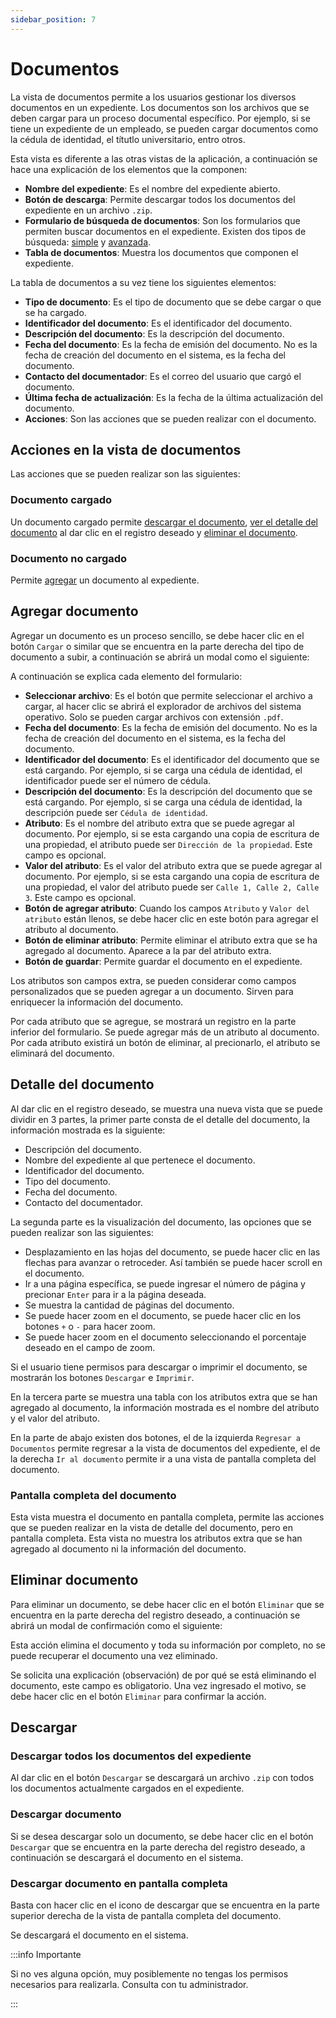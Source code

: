 ```yaml
---
sidebar_position: 7
---
```



# Documentos

La vista de documentos permite a los usuarios gestionar los diversos documentos en un expediente. Los documentos son los archivos que se deben cargar para un proceso documental específico. Por ejemplo, si se tiene un expediente de un empleado, se pueden cargar documentos como la cédula de identidad, el títutlo universitario, entro otros.

<ImageDiv src="/img/work/opr/documentos/table-docs.png" alt="Documentos" />

Esta vista es diferente a las otras vistas de la aplicación, a continuación se hace una explicación de los elementos que la componen:

* **Nombre del expediente**: Es el nombre del expediente abierto.
* **Botón de descarga**: Permite descargar todos los documentos del expediente en un archivo `.zip`.
* **Formulario de búsqueda de documentos**: Son los formularios que permiten buscar documentos en el expediente. Existen dos tipos de búsqueda: [simple](/docs/genericos/formularios#búsqueda-simple) y [avanzada](/docs/genericos/formularios#búsqueda-avanzada).
* **Tabla de documentos**: Muestra los documentos que componen el expediente.

La tabla de documentos a su vez tiene los siguientes elementos:

* **Tipo de documento**: Es el tipo de documento que se debe cargar o que se ha cargado.
* **Identificador del documento**: Es el identificador del documento.
* **Descripción del documento**: Es la descripción del documento.
* **Fecha del documento**: Es la fecha de emisión del documento. No es la fecha de creación del documento en el sistema, es la fecha del documento.
* **Contacto del documentador**: Es el correo del usuario que cargó el documento.
* **Última fecha de actualización**: Es la fecha de la última actualización del documento.
* **Acciones**: Son las acciones que se pueden realizar con el documento.

## Acciones en la vista de documentos

<ImageDiv src="/img/work/opr/documentos/table-btns-docs.png" alt="Btns Documentos" />

Las acciones que se pueden realizar son las siguientes:

### Documento cargado

Un documento cargado permite [descargar el documento](#descargar-documento), [ver el detalle del documento](#detalle-del-documento) al dar clic en el registro deseado y [eliminar el documento](#eliminar-documento).

### Documento no cargado

Permite [agregar](#agregar-documento) un documento al expediente.

## Agregar documento

Agregar un documento es un proceso sencillo, se debe hacer clic en el botón `Cargar` o similar que se encuentra en la parte derecha del tipo de documento a subir, a continuación se abrirá un modal como el siguiente:

<ImageDiv src="/img/work/opr/documentos/form-add-doc-1.png" alt="Agregar Documento" />

A continuación se explica cada elemento del formulario:

* **Seleccionar archivo**: Es el botón que permite seleccionar el archivo a cargar, al hacer clic se abrirá el explorador de archivos del sistema operativo. Solo se pueden cargar archivos con extensión `.pdf`.
* **Fecha del documento**: Es la fecha de emisión del documento. No es la fecha de creación del documento en el sistema, es la fecha del documento.
* **Identificador del documento**: Es el identificador del documento que se está cargando. Por ejemplo, si se carga una cédula de identidad, el identificador puede ser el número de cédula.
* **Descripción del documento**: Es la descripción del documento que se está cargando. Por ejemplo, si se carga una cédula de identidad, la descripción puede ser `Cédula de identidad`.
* **Atributo**: Es el nombre del atributo extra que se puede agregar al documento. Por ejemplo, si se esta cargando una copia de escritura de una propiedad, el atributo puede ser `Dirección de la propiedad`. Este campo es opcional.
* **Valor del atributo**: Es el valor del atributo extra que se puede agregar al documento. Por ejemplo, si se esta cargando una copia de escritura de una propiedad, el valor del atributo puede ser `Calle 1, Calle 2, Calle 3`. Este campo es opcional.
* **Botón de agregar atributo**: Cuando los campos `Atributo` y `Valor del atributo` están llenos, se debe hacer clic en este botón para agregar el atributo al documento.
* **Botón de eliminar atributo**: Permite eliminar el atributo extra que se ha agregado al documento. Aparece a la par del atributo extra.
* **Botón de guardar**: Permite guardar el documento en el expediente.

<ImageDiv src="/img/work/opr/documentos/form-add-doc-2.png" alt="Agregar Documento" />

Los atributos son campos extra, se pueden considerar como campos personalizados que se pueden agregar a un documento. Sirven para enriquecer la información del documento.

<ImageDiv src="/img/work/opr/documentos/form-add-doc-3.png" alt="Agregar Documento" />

Por cada atributo que se agregue, se mostrará un registro en la parte inferior del formulario. Se puede agregar más de un atributo al documento. Por cada atributo existirá un botón de eliminar, al precionarlo, el atributo se eliminará del documento.

## Detalle del documento

Al dar clic en el registro deseado, se muestra una nueva vista que se puede dividir en 3 partes, la primer parte consta de el detalle del documento, la información mostrada es la siguiente:

* Descripción del documento.
* Nombre del expediente al que pertenece el documento.
* Identificador del documento.
* Tipo del documento.
* Fecha del documento.
* Contacto del documentador.

<ImageDiv src="/img/work/opr/documentos/show-doc-1.png" alt="Documento" />

La segunda parte es la visualización del documento, las opciones que se pueden realizar son las siguientes:

* Desplazamiento en las hojas del documento, se puede hacer clic en las flechas para avanzar o retroceder. Así también se puede hacer scroll en el documento.
* Ir a una página específica, se puede ingresar el número de página y precionar `Enter` para ir a la página deseada.
* Se muestra la cantidad de páginas del documento.
* Se puede hacer zoom en el documento, se puede hacer clic en los botones `+` o `-` para hacer zoom.
* Se puede hacer zoom en el documento seleccionando el porcentaje deseado en el campo de zoom.

Si el usuario tiene permisos para descargar o imprimir el documento, se mostrarán los botones `Descargar` e `Imprimir`.

<ImageDiv src="/img/work/opr/documentos/show-doc-2.png" alt="Documento" />

En la tercera parte se muestra una tabla con los atributos extra que se han agregado al documento, la información mostrada es el nombre del atributo y el valor del atributo.

En la parte de abajo existen dos botones, el de la izquierda `Regresar a Documentos` permite regresar a la vista de documentos del expediente, el de la derecha `Ir al documento` permite ir a una vista de pantalla completa del documento.

### Pantalla completa del documento

Esta vista muestra el documento en pantalla completa, permite las acciones que se pueden realizar en la vista de detalle del documento, pero en pantalla completa. Esta vista no muestra los atributos extra que se han agregado al documento ni la información del documento.

<ImageDiv src="/img/work/opr/documentos/download-doc-1.png" alt="Descarga Documento" />

## Eliminar documento

Para eliminar un documento, se debe hacer clic en el botón `Eliminar` que se encuentra en la parte derecha del registro deseado, a continuación se abrirá un modal de confirmación como el siguiente:

<ImageDiv src="/img/work/opr/documentos/form-delete-doc.png" alt="Eliminar Documento" />

Esta acción elimina el documento y toda su información por completo, no se puede recuperar el documento una vez eliminado.

Se solicita una explicación (observación) de por qué se está eliminando el documento, este campo es obligatorio. Una vez ingresado el motivo, se debe hacer clic en el botón `Eliminar` para confirmar la acción.

## Descargar

### Descargar todos los documentos del expediente

<ImageDiv src="/img/work/opr/documentos/table-docs.png" alt="Documentos" />

Al dar clic en el botón `Descargar` se descargará un archivo `.zip` con todos los documentos actualmente cargados en el expediente.

<ImageDiv src="/img/work/opr/documentos/download-zip.png" alt="Descarga ZIP" />

### Descargar documento

Si se desea descargar solo un documento, se debe hacer clic en el botón `Descargar` que se encuentra en la parte derecha del registro deseado, a continuación se descargará el documento en el sistema.

<ImageDiv src="/img/work/opr/documentos/download-btn.png" alt="Btn Descarga Documento" />

### Descargar documento en pantalla completa

Basta con hacer clic en el icono de descargar que se encuentra en la parte superior derecha de la vista de pantalla completa del documento.

<ImageDiv src="/img/work/opr/documentos/download-doc-1.png" alt="Descarga Documento" />

Se descargará el documento en el sistema.

<ImageDiv src="/img/work/opr/documentos/download-doc-2.png" alt="Descarga Documento" />

:::info Importante

Si no ves alguna opción, muy posiblemente no tengas los permisos necesarios para realizarla. Consulta con tu administrador.

:::

